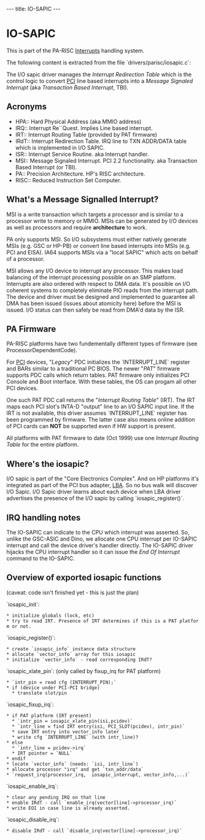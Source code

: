 ---
title: IO-SAPIC
---

= IO-SAPIC =

This is part of the PA-RISC [[Interrupts]] handling system.

The following content is extracted from the file `drivers/parisc/iosapic.c`:

The I/O sapic driver manages the ''Interrupt Redirection Table'' which is
the control logic to convert [[PCI]] line based interrupts into a ''Message
Signaled Interrupt'' (aka ''Transaction Based Interrupt'', TBI).

== Acronyms ==

* HPA:: Hard Physical Address (aka MMIO address)
* IRQ:: Interrupt Re``Quest. Implies Line based interrupt.
* IRT:: Interrupt Routing Table (provided by PAT firmware)
* IRdT:: Interrupt Redirection Table. IRQ line to TXN ADDR/DATA table which is implemented in I/O SAPIC.
* ISR:: Interrupt Service Routine. aka Interrupt handler.
* MSI:: Message Signaled Interrupt. PCI 2.2 functionality. aka Transaction Based Interrupt (or TBI).
* PA:: Precision Architecture. HP's RISC architecture.
* RISC:: Reduced Instruction Set Computer.

== What's a Message Signalled Interrupt? ==

MSI is a write transaction which targets a processor and is similar
to a processor write to memory or MMIO. MSIs can be generated by I/O
devices as well as processors and require '''architecture''' to work.

PA only supports MSI. So I/O subsystems must either natively generate
MSIs (e.g. GSC or HP-PB) or convert line based interrupts into MSIs
(e.g. PCI and EISA).  IA64 supports MSIs via a "local SAPIC" which
acts on behalf of a processor.

MSI allows any I/O device to interrupt any processor. This makes
load balancing of the interrupt processing possible on an SMP platform.
Interrupts are also ordered with respect to DMA data. It's possible on I/O
coherent systems to completely eliminate PIO reads from the interrupt
path. The device and driver must be designed and implemented to
guarantee all DMA has been issued (issues about atomicity here)
before the MSI is issued. I/O status can then safely be read from
DMA'd data by the ISR.

== PA Firmware ==

PA-RISC platforms have two fundementally different types of firmware (see ProcessorDependentCode).

For [[PCI]] devices, "''Legacy''" PDC initializes the `INTERRUPT_LINE` register
and BARs similar to a traditional PC BIOS.
The newer "''PAT''" firmware supports PDC calls which return tables.
PAT firmware only initializes PCI Console and Boot interface.
With these tables, the OS can progam all other PCI devices.

One such PAT PDC call returns the "''Interrupt Routing Table''" (IRT).
The IRT maps each PCI slot's INTA-D "output" line to an I/O SAPIC
input line.  If the IRT is not available, this driver assumes
`INTERRUPT_LINE` register has been programmed by firmware. The latter
case also means online addition of PCI cards can '''NOT''' be supported
even if HW support is present.

All platforms with PAT firmware to date (Oct 1999) use one ''Interrupt
Routing Table'' for the entire platform.

== Where's the iosapic? ==

I/O sapic is part of the "Core Electronics Complex". And on HP platforms
it's integrated as part of the PCI bus adapter, [[LBA]].  So no bus walk
will discover I/O Sapic. I/O Sapic driver learns about each device
when LBA driver advertises the presence of the I/O sapic by calling
`iosapic_register()`.

== IRQ handling notes ==

The IO-SAPIC can indicate to the CPU which interrupt was asserted.
So, unlike the GSC-ASIC and Dino, we allocate one CPU interrupt per
IO-SAPIC interrupt and call the device driver's handler directly.
The IO-SAPIC driver hijacks the CPU interrupt handler so it can
issue the ''End Of Interrupt'' command to the IO-SAPIC.

== Overview of exported iosapic functions ==

(caveat: code isn't finished yet - this is just the plan)

`iosapic_init`:
 * initialize globals (lock, etc)
 * try to read IRT. Presence of IRT determines if this is a PAT platform or not.

`iosapic_register()`:
 * create `iosapic_info` instance data structure
 * allocate `vector_info` array for this iosapic
 * initialize `vector_info` - read corresponding IRdT?

`iosapic_xlate_pin`: (only called by fixup_irq for PAT platform)
 * `intr_pin = read cfg (INTERRUPT_PIN);`
 * if (device under PCI-PCI bridge) 
   * translate slot/pin

`iosapic_fixup_irq`:
 * if PAT platform (IRT present)
   * `intr_pin = iosapic_xlate_pin(isi,pcidev)`
   * `intr_line = find IRT entry(isi, PCI_SLOT(pcidev), intr_pin)`
   * save IRT entry into vector_info later
   * write cfg `INTERRUPT_LINE` (with intr_line)?
 * else
   * `intr_line = pcidev->irq`
   * IRT pointer = `NULL`
 * endif
 * locate `vector_info` (needs: `isi, intr_line`)
 * allocate processor "irq" and get `txn_addr/data`
 * `request_irq(processor_irq,  iosapic_interrupt, vector_info,...)`

`iosapic_enable_irq`:
 * clear any pending IRQ on that line
 * enable IRdT - call `enable_irq(vector[line]->processor_irq)`
 * write EOI in case line is already asserted.

`iosapic_disable_irq`:
 * disable IRdT - call `disable_irq(vector[line]->processor_irq)`